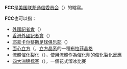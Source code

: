 {{noteTA
|1=zh-cn:足球俱乐部; zh-hk:足球會; zh-tw:足球俱樂部;
|2=zh-cn:花样滑冰; zh-hk:花式溜冰; zh-tw:花式滑冰;
}}
'''FCC'''是[[美国联邦通信委员会|美国联邦通信委员会]]（{{lang-en|Federal Communications Commission}}）的縮寫。

'''FCC'''也可以指：
*[[外國記者會|外國記者會]]（{{lang-en|Foreign Correspondents' Club}}）
*[[香港外國記者會|香港外國記者會]]（{{lang-en|Foreign Correspondents' Club, Hong Kong}}）
*[[耶拿卡尔蔡斯足球俱乐部|耶拿卡尔蔡斯足球俱乐部]]（{{lang-de|FC Carl Zeiss Jena}}）
*[[面心立方|面心立方]]（{{lang-en|Face-centered Cubic}}，[[立方晶系|立方晶系]]的一種[[布拉菲晶格|布拉菲晶格]]
*[[流化催化裂化|流體催化裂化]]（{{lang-en|Fluid-catalytic cracking}}），使用流體作為催化劑的催化[[裂化反應|裂化反應]]
*[[四大洲锦标赛|四大洲锦标赛]]（{{lang-en|Four Continents Championships}}），一個花式溜冰比賽

{{消歧義|Cat=三字拉丁字母缩写消歧义}}